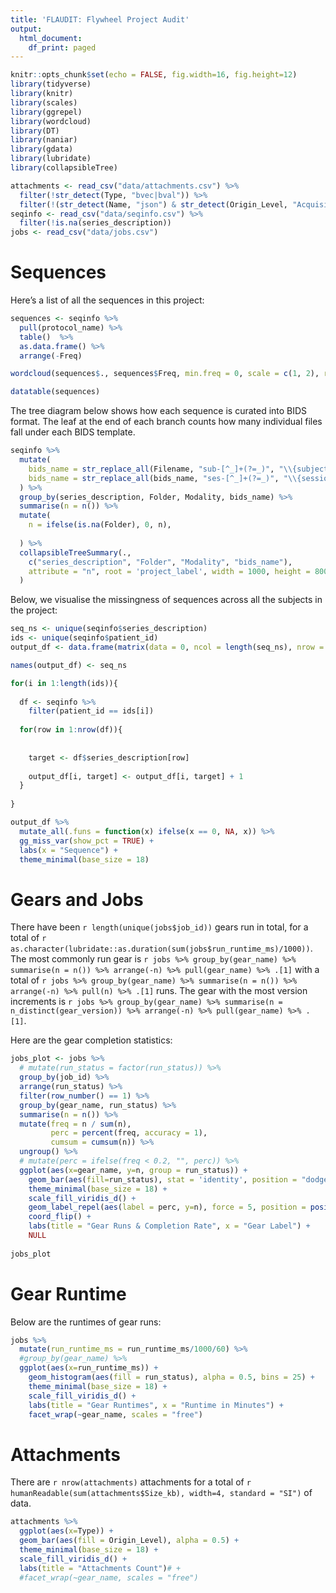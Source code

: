 ```yaml
---
title: 'FLAUDIT: Flywheel Project Audit'
output:
  html_document:
    df_print: paged
---
```


```r
knitr::opts_chunk$set(echo = FALSE, fig.width=16, fig.height=12)
library(tidyverse)
library(knitr)
library(scales)
library(ggrepel)
library(wordcloud)
library(DT)
library(naniar)
library(gdata)
library(lubridate)
library(collapsibleTree)
```

```r
attachments <- read_csv("data/attachments.csv") %>%
  filter(!str_detect(Type, "bvec|bval")) %>%
  filter(!(str_detect(Name, "json") & str_detect(Origin_Level, "Acquisition")))
seqinfo <- read_csv("data/seqinfo.csv") %>%
  filter(!is.na(series_description))
jobs <- read_csv("data/jobs.csv")
```

# Sequences

Here's a list of all the sequences in this project:

```r
sequences <- seqinfo %>%
  pull(protocol_name) %>% 
  table()  %>%
  as.data.frame() %>%
  arrange(-Freq)

wordcloud(sequences$., sequences$Freq, min.freq = 0, scale = c(1, 2), random.order = TRUE)
```

```r
datatable(sequences)
```

The tree diagram below shows how each sequence is curated into BIDS format. The leaf at the end of each branch counts how many individual files fall under each BIDS template.

```r
seqinfo %>%
  mutate(
    bids_name = str_replace_all(Filename, "sub-[^_]+(?=_)", "\\{subject\\}"),
    bids_name = str_replace_all(bids_name, "ses-[^_]+(?=_)", "\\{session\\}")
  ) %>%
  group_by(series_description, Folder, Modality, bids_name) %>%
  summarise(n = n()) %>%
  mutate(
    n = ifelse(is.na(Folder), 0, n),
    
  ) %>%
  collapsibleTreeSummary(., 
    c("series_description", "Folder", "Modality", "bids_name"),
    attribute = "n", root = 'project_label', width = 1000, height = 800, zoomable = TRUE
  )
```


Below, we visualise the missingness of sequences across all the subjects in the project:
```r
seq_ns <- unique(seqinfo$series_description)
ids <- unique(seqinfo$patient_id)
output_df <- data.frame(matrix(data = 0, ncol = length(seq_ns), nrow = length(ids)))

names(output_df) <- seq_ns

for(i in 1:length(ids)){
  
  df <- seqinfo %>%
    filter(patient_id == ids[i])
  
  for(row in 1:nrow(df)){
    
    
    target <- df$series_description[row]
    
    output_df[i, target] <- output_df[i, target] + 1
  }
  
}

output_df %>%
  mutate_all(.funs = function(x) ifelse(x == 0, NA, x)) %>%
  gg_miss_var(show_pct = TRUE) +
  labs(x = "Sequence") +
  theme_minimal(base_size = 18)
```

# Gears and Jobs

There have been `r length(unique(jobs$job_id))` gears run in total, for a total of `r as.character(lubridate::as.duration(sum(jobs$run_runtime_ms)/1000))`. The most commonly run gear is ``r jobs %>% group_by(gear_name) %>% summarise(n = n()) %>% arrange(-n) %>% pull(gear_name) %>% .[1]`` with a total of `r jobs %>% group_by(gear_name) %>% summarise(n = n()) %>% arrange(-n) %>% pull(n) %>% .[1]` runs. The gear with the most version increments is ``r jobs %>% group_by(gear_name) %>% summarise(n = n_distinct(gear_version)) %>% arrange(-n) %>% pull(gear_name) %>% .[1]``.

Here are the gear completion statistics:

```r
jobs_plot <- jobs %>%
  # mutate(run_status = factor(run_status)) %>%
  group_by(job_id) %>%
  arrange(run_status) %>%
  filter(row_number() == 1) %>%
  group_by(gear_name, run_status) %>%
  summarise(n = n()) %>%
  mutate(freq = n / sum(n),
         perc = percent(freq, accuracy = 1),
         cumsum = cumsum(n)) %>%
  ungroup() %>%
  # mutate(perc = ifelse(freq < 0.2, "", perc)) %>%
  ggplot(aes(x=gear_name, y=n, group = run_status)) +
    geom_bar(aes(fill=run_status), stat = 'identity', position = "dodge") +
    theme_minimal(base_size = 18) +
    scale_fill_viridis_d() +
    geom_label_repel(aes(label = perc, y=n), force = 5, position = position_dodge(0.5)) +
    coord_flip() +
    labs(title = "Gear Runs & Completion Rate", x = "Gear Label") +
    NULL
    
jobs_plot
```

# Gear Runtime

Below are the runtimes of gear runs:

```r
jobs %>%
  mutate(run_runtime_ms = run_runtime_ms/1000/60) %>%
  #group_by(gear_name) %>%
  ggplot(aes(x=run_runtime_ms)) +
    geom_histogram(aes(fill = run_status), alpha = 0.5, bins = 25) +
    theme_minimal(base_size = 18) +
    scale_fill_viridis_d() +
    labs(title = "Gear Runtimes", x = "Runtime in Minutes") +
    facet_wrap(~gear_name, scales = "free")
```

# Attachments

There are `r nrow(attachments)` attachments for a total of `r humanReadable(sum(attachments$Size_kb), width=4, standard = "SI")` of data. 
```r
attachments %>%
  ggplot(aes(x=Type)) +
  geom_bar(aes(fill = Origin_Level), alpha = 0.5) +
  theme_minimal(base_size = 18) +
  scale_fill_viridis_d() +
  labs(title = "Attachments Count")# +
  #facet_wrap(~gear_name, scales = "free")
```

